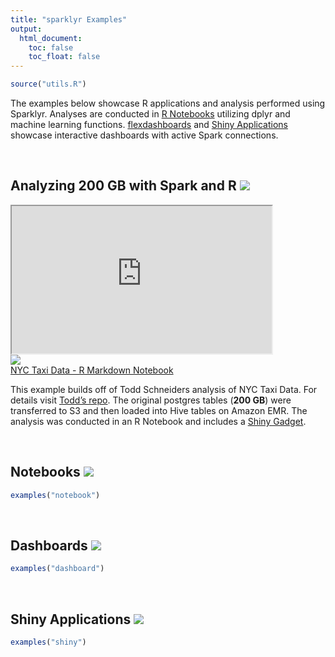 ```yaml
---
title: "sparklyr Examples"
output:
  html_document:
    toc: false
    toc_float: false
---
```


```r
source("utils.R")
```

The examples below showcase R applications and analysis performed using Sparklyr. Analyses are conducted in [R Notebooks](http://rmarkdown.rstudio.com/r_notebooks.html) utilizing dplyr and machine learning functions. [flexdashboards](http://rmarkdown.rstudio.com/flexdashboard/index.html) and [Shiny Applications](http://shiny.rstudio.com) showcase interactive dashboards with active Spark connections.

<br>

## Analyzing 200 GB with Spark and R [![](images/examples/github-logo.png)](https://github.com/rstudio/sparkDemos/tree/master/prod/taxi-demo)

<!--html_preserve-->

<div class="row">

<div class="col-sm-1"></div>

<div class="col-sm-6">
<iframe src="https://drive.google.com/a/rstudio.com/file/d/0B4AYvf7e_RJQNERwYUVnV1Z5ejg/preview" width="416" height="236" webkitallowfullscreen mozallowfullscreen allowfullscreen></iframe>
</div>

<div class="col-sm-4">
<a class="thumbnail" title="Build Analytic Roll-Up in Spark" href="https://github.com/rstudio/sparkDemos/blob/master/prod/notebooks/taxi_demo/taxiDemo.Rmd">
<img src="images/examples/taxi-demo.png">
<div class="caption">NYC Taxi Data - R Markdown Notebook</div>
</a>
</div>

<div class="col-sm-1"></div>

</div>


<!--/html_preserve-->

This example builds off of Todd Schneiders analysis of NYC Taxi Data. For details visit [Todd's repo](https://github.com/toddwschneider/nyc-taxi-data). The original postgres tables (**200 GB**) were transferred to S3 and then loaded into Hive tables on Amazon EMR. The analysis was conducted in an R Notebook and includes a [Shiny Gadget](http://shiny.rstudio.com/articles/gadgets.html). 

<br> 

## Notebooks [![](images/examples/github-logo.png)](https://github.com/rstudio/sparkDemos/tree/master/prod/notebooks)

```r
examples("notebook")
```

<br>

## Dashboards [![](images/examples/github-logo.png)](https://github.com/rstudio/sparkDemos/tree/master/prod/dashboards)


```r
examples("dashboard")
```

<br>

## Shiny Applications [![](images/examples/github-logo.png)](https://github.com/rstudio/sparkDemos/tree/master/prod/apps)


```r
examples("shiny")
```

